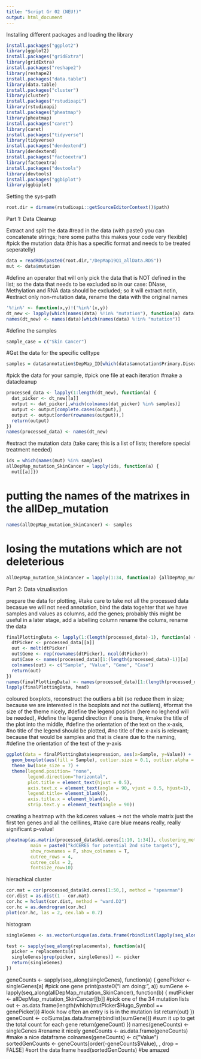 ```yaml
---
title: "Script Gr 02 (NEU!)"
output: html_document
---
```


Installing different packages and loading the library
```r
install.packages("ggplot2")
library(ggplot2)
install.packages("gridExtra")
library(gridExtra)
install.packages("reshape2")
library(reshape2)
install.packages("data.table")
library(data.table)
install.packages("cluster")
library(cluster)
install.packages("rstudioapi")
library(rstudioapi)
install.packages("pheatmap")
library(pheatmap)
install.packages("caret")
library(caret)
install.packages("tidyverse")
library(tidyverse)
install.packages("dendextend")
library(dendextend)
install.packages("factoextra")
library(factoextra)
install.packages("devtools")
library(devtools)
install.packages("ggbiplot")
library(ggbiplot)
```

Setting the sys-path
```r
root.dir = dirname(rstudioapi::getSourceEditorContext()$path)
```


Part 1: Data Cleanup

Extract and split the data  #read in the data (with paste0 you can concatenate strings; here some paths this makes your code very flexible) #pick the mutation data (this has a specific format and needs to be treated seperatelly)
```r
data = readRDS(paste0(root.dir,"/DepMap19Q1_allData.RDS"))
mut <- data$mutation 
```

#define an operator that will only pick the data that is NOT defined in the list; so the data that needs to be excluded so in our case: DNase, Methylation and RNA data should be excluded; so it will extract notin, #extract only non-mutation data, rename the data with the original names 
```r
'%!in%' <- function(x,y)!('%in%'(x,y)) 
dt_new <- lapply(which(names(data) %!in% "mutation"), function(a) data[[a]]) 
names(dt_new) <- names(data)[which(names(data) %!in% "mutation")] 
```

#define the samples
```r
sample_case = c("Skin Cancer") 
``` 

#Get the data for the specific celltype
```r
samples = data$annotation$DepMap_ID[which(data$annotation$Primary.Disease == sample_case)]
```

#pick the data for your sample, #pick one file at each iteration #make a datacleanup
```r
processed_data <- lapply(1:length(dt_new), function(a) {  
  dat_picker <- dt_new[[a]]  
  output <- dat_picker[,which(colnames(dat_picker) %in% samples)]
  output <- output[complete.cases(output),]
  output <- output[order(rownames(output)),]
  return(output)
})
names(processed_data) <- names(dt_new)
```

#extract the mutation data (take care; this is a list of lists; therefore special treatment needed)
```r
ids = which(names(mut) %in% samples) 
allDepMap_mutation_SkinCancer = lapply(ids, function(a) {
  mut[[a]]})
```

# putting the names of the matrixes in the allDep_mutation
```r
names(allDepMap_mutation_SkinCancer) <- samples
```

# losing the mutations which are not deleterious
```r
allDepMap_mutation_SkinCancer = lapply(1:34, function(a) {allDepMap_mutation_SkinCancer[[a]][which(allDepMap_mutation_SkinCancer[[a]][,"isDeleterious"]== TRUE), ]})
```


Part 2: Data vizualisation

prepare the data for plotting, #take care to take not all the processed data becasue we will not need annotation, bind the data togehter that we have samples and values as columns, add the genes; probably this might be useful in a later stage, add a labelling column rename the colums, rename the data
```r
finalPlottingData <- lapply(1:(length(processed_data)-1), function(a) {
  dtPicker <- processed_data[[a]]
  out <- melt(dtPicker)  
  out$Gene <- rep(rownames(dtPicker), ncol(dtPicker)) 
  out$Case <- names(processed_data)[1:(length(processed_data)-1)][a] 
  colnames(out) <- c("Sample", "Value", "Gene", "Case") 
  return(out)
})
names(finalPlottingData) <- names(processed_data)[1:(length(processed_data)-1)]  
lapply(finalPlottingData, head)
```

coloured boxplots, reconstruct the outliers a bit (so reduce them in size; because we are interested in the boxplots and not the outliers), #format the size of the theme nicely, #define the legend position (here no leghend will be needed), #define the legend direction if one is there, #make the title of the plot into the middle, #define the orientation of the text on the x-axis, #no title of the legend should be plotted, #no title of the x-axis is relevant; because that would be samples and that is cleare due to the naming, #define the orientation of the text of the y-axis
```r
ggplot(data = finalPlottingData$expression, aes(x=Sample, y=Value)) +
  geom_boxplot(aes(fill = Sample), outlier.size = 0.1, outlier.alpha = 0.2) + 
  theme_bw(base_size = 7) + 
  theme(legend.position= "none", 
        legend.direction="horizontal", 
        plot.title = element_text(hjust = 0.5), 
        axis.text.x = element_text(angle = 90, vjust = 0.5, hjust=1), 
        legend.title= element_blank(), 
        axis.title.x = element_blank(), 
        strip.text.y = element_text(angle = 90)) 
```

creating a heatmap with the kd.ceres values -> not the whole matrix just the first ten genes and all the celllines, #take care blue means really, really significant p-value!
```r
pheatmap(as.matrix(processed_data$kd.ceres[1:10, 1:34]), clustering_method = "ward.D2",border_color = "white", fontsize = 10, 
         main = paste0("kdCERES for potential 2nd site targets"),
         show_rownames = F, show_colnames = T,
         cutree_rows = 4,
         cutree_cols = 2, 
         fontsize_row=10) 
```

hierachical cluster
```r
cor.mat = cor(processed_data$kd.ceres[1:50,], method = "spearman")
cor.dist = as.dist(1 - cor.mat)
cor.hc = hclust(cor.dist, method = "ward.D2")
cor.hc = as.dendrogram(cor.hc)
plot(cor.hc, las = 2, cex.lab = 0.7)
```

histogram
```r
singleGenes <- as.vector(unique(as.data.frame(rbindlist(lapply(seq_along(allDepMap_mutation_SkinCancer), function(a) {out <- as.data.frame(as.vector(unique(allDepMap_mutation_SkinCancer[[a]]$Hugo_Symbol)))}))))[,1])

test <- sapply(seq_along(replacements), function(a){
  picker = replacements[a]
  singleGenes[grep(picker, singleGenes)] <- picker
  return(singleGenes)
})
```

geneCounts <- sapply(seq_along(singleGenes), function(a) {
  genePicker <- singleGenes[a] #pick one gene
  print(paste0("I am doing: ", a))
  sumGene <- lapply(seq_along(allDepMap_mutation_SkinCancer), function(b) {
    mutPicker <- allDepMap_mutation_SkinCancer[[b]] #pick one of the 34 mutation lists
    out <- as.data.frame(length(which(mutPicker$Hugo_Symbol == genePicker))) #look how often an entry is is in the mutation list
    return(out)
  })
  geneCount <- colSums(as.data.frame(rbindlist(sumGene))) #sum it up to get the total count for each gene
  return(geneCount)
})
names(geneCounts) <- singleGenes #rename it nicely
geneCounts <- as.data.frame(geneCounts) #make a nice dataframe
colnames(geneCounts) <- c("Value")
sortedGenCounts <- geneCounts[order(-geneCounts$Value), , drop = FALSE] #sort the data frame
head(sortedGenCounts) #be amazed